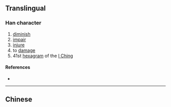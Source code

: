 {{also|損}}
{{character info}}
==Translingual==

===Han character===
{{Han char|rn=64|rad=手|as=07|sn=10|four=|canj=QRBO|ids=⿰扌员}}

# [[diminish]]
# [[impair]]
# [[injure]]
# to [[damage]]
# 41st [[hexagram]] of the [[I Ching]]

====References====
* {{Han ref|kx=0434.241|hdz=31883.010|uh=635F|ud=25439}}

----

==Chinese==
{{zh-see|損}}